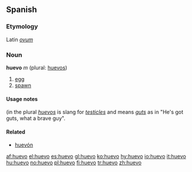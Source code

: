 ==Spanish==

===Etymology===
Latin ''[[ovum]]''

===Noun===
'''huevo''' ''m'' (plural: [[huevos]])

# [[egg]]
# [[spawn]]

====Usage notes====
(in the plural ''[[huevos]]'' is slang for ''[[testicle]]s'' and means ''[[gut]]s'' as in "He's got guts, what a brave guy".

====Related====
{{rfc-header|Related}}
*[[huevón]]

[[af:huevo]]
[[el:huevo]]
[[es:huevo]]
[[gl:huevo]]
[[ko:huevo]]
[[hy:huevo]]
[[io:huevo]]
[[it:huevo]]
[[hu:huevo]]
[[no:huevo]]
[[pl:huevo]]
[[fi:huevo]]
[[tr:huevo]]
[[zh:huevo]]